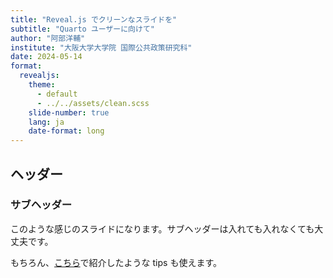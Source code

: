 ```yaml
---
title: "Reveal.js でクリーンなスライドを"
subtitle: "Quarto ユーザーに向けて"
author: "阿部洋輔"
institute: "大阪大学大学院 国際公共政策研究科"
date: 2024-05-14
format: 
  revealjs: 
    theme: 
      - default
      - ../../assets/clean.scss
    slide-number: true
    lang: ja
    date-format: long
---
```


## ヘッダー

### サブヘッダー

このような感じのスライドになります。サブヘッダーは入れても入れなくても大丈夫です。

::: {.callout-note}
もちろん、[こちら](../../../240512_revealjs/index.html)で紹介したような tips も使えます。
:::